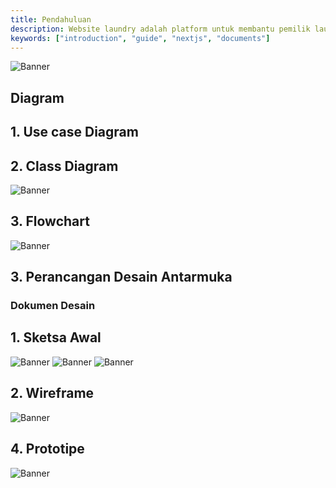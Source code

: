 ```yaml
---
title: Pendahuluan
description: Website laundry adalah platform untuk membantu pemilik laundry mengelola pesanan pelanggan, jadwal antar-jemput, laporan keuangan, dan jenis layanan dan untuk Mempermudah operasional bisnis secara digital.
keywords: ["introduction", "guide", "nextjs", "documents"]
---
```


![Banner](/images/laundry.png "Documents")


## Diagram 

## 1. Use case Diagram

## 2. Class Diagram
![Banner](/images/uml.png "Documents")

## 3. Flowchart
![Banner](/images/flowchart.png"Documents")


## 3. Perancangan Desain Antarmuka

### **Dokumen Desain**

## 1. Sketsa Awal
![Banner](/images/sketsa1.png "Documents")
![Banner](/images/sketsa2.png "Documents")
![Banner](/images/sketsa3.png "Documents")

## 2. Wireframe
![Banner](/images/wireframe.png"Documents")

## 4. Prototipe
![Banner](/images/prototype.png"Documents")
